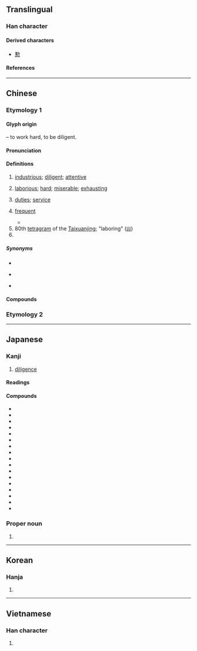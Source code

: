 {{also|懃}}
{{character info}}
{{character info|0xFA34}}
{{character info|0x2F827}}
==Translingual==

===Han character===
{{Han char|rn=19|rad=力|as=11|asj=10|sn=13|snj=12|four=44127|canj=TMKS|ids=⿰堇力}}

====Derived characters====
* [[懃]]

====References====
{{Han ref|kx=0149.060|dkj=02415|dj=0336.130|hdz=10378.030|uh=52E4}}

----

==Chinese==

===Etymology 1===
{{zh-forms|alt=𰅉-second round simplified}}

====Glyph origin====
{{Han etym}}
{{Han compound|堇|力|t2=strong|ls=psc|c1=p|c2=s}} – to work hard, to be diligent.

====Pronunciation====
{{zh-pron
|m=qín
|m-s=
|c=kan4
|c-t=
|g=
|h=gd=kiun2
|j=
|mb=
|md=kṳ̀ng
|mn=qz,tp,xm:khûn/kh,zz:khîn
|mn-t=keng5
|w=
|x=
|mc=y
|oc=y
|ma=
|cat=a,n,pn
}}

====Definitions====
{{zh-hanzi}}

# {{lb|zh|literary|or in compounds}} [[industrious]]; [[diligent]]; [[attentive]]
# {{lb|zh|literary|or in compounds}} [[laborious]]; [[hard]]; [[miserable]]; [[exhausting]]
# {{lb|zh|literary|or in compounds}} [[duties]]; [[service]]
# [[frequent]] {{gl|done or occurring often}}
#: {{zh-x|勤 洗手|wash hands '''frequently'''}}
#* {{zh-x|自從 他 到 ^法國 去 了 以後，我 練習 得 很 勤；我 一定 可以 把 他 打敗。|Since he went into France, I haue beene in '''continuall''' practice; I shall winne at the oddes.|ref='''1943''', {{w|Zhu Shenghao}}, {{w2|zh|s:漢姆萊脫|漢姆萊脫|pref=《|suf=》}} (translation of ''{{w|Hamlet}}'')}}
# 80th [[tetragram]] of the [[Taixuanjing]]; "laboring" ([[𝍕]])
# {{surname|zh}}

=====Synonyms=====
* {{s|laborious}}
{{zh-syn-saurus|艱難}}
* {{s|duties}} {{zh-l|勤務}}
* {{s|frequent}}
{{zh-syn-saurus|頻繁}}

====Compounds====
{{zh-der|倦勤|勤力|值勤|克儉克勤|克勤克儉|內勤|全勤|出勤|加二殷勤|勤儉|勤兒|勤勉|勤務|勤務兵|勤務召集|勤務員|勤勞|勤奮|勤學|勤快|勤恤|勤慎|勤懇|勤政|勤政愛民|勤敏|勤王|勤練|勤能補拙|勤苦|勤行|勤謹|勤雜人員|地勤|執勤|外勤|夜勤|將勤補拙|專勤制度|後勤|恩勤|懋勤殿|打勤勞|打勤獻趣|服勤|查勤|業精於勤|殷勤|殷殷勤勤|父母恩勤|特勤|獻勤|獻殷勤|矢勤矢勇|空勤|精勤|缺勤|考勤|耄勤|耒耜之勤|聯勤總部|調勤|警勤區|警察勤務|辛勤|通勤|通勤圈|電子通勤|顏勤禮碑|勤有功，戲無益|業精於勤，荒於嬉}}

===Etymology 2===
{{zh-see|懃}}

{{zh-cat|Advanced}}

----

==Japanese==
{{ja-kanji forms|k=y}}

===Kanji===
{{ja-kanji|grade=6|rs=力11}}

# [[diligence]]

====Readings====
{{ja-readings
|goon=ごん
|kanon=きん
|kun=つと-める, つと-まる, つと-め
}}

====Compounds====
{{der-top|Compounds}}
* {{ja-r|勤%学|きん%がく}}
* {{ja-r|勤%苦|きん%く}}
* {{ja-r|勤%倹|きん%けん}}
* {{ja-r|勤%続|きん%ぞく}}
* {{ja-r|勤%惰|きん%だ}}
* {{ja-r|勤%怠|きん%たい}}
* {{ja-r|勤%王|きん%のう}}
* {{ja-r|勤%皇|きん%のう}}
* {{ja-r|勤%王 攘%夷|きん%のう じょう%い}}
* {{ja-r|勤%番|きん%ばん}}
* {{ja-r|勤%勉|きん%べん}}
* {{ja-r|勤%務|きん%む}}
* {{ja-l|勤役}}
* {{ja-r|勤%労|きん%ろう}}
* {{ja-r|勤%行|ごん%ぎょう}}
* {{ja-r|勤%求|ごん%ぐ}}
* {{ja-l|勤修}}
{{der-bottom}}

===Proper noun===
{{ja-pos|proper|つとむ}}

# {{given name|ja|male|sort=つとむ}}

----

==Korean==

===Hanja===
{{ko-hanja|근}}

# {{rfdef|ko|sort=力11}}

----

==Vietnamese==

===Han character===
{{vi-readings|reading=[[cần]], [[cùn]]|rs=力11}}

# {{rfdef|vi|sort=力11}}